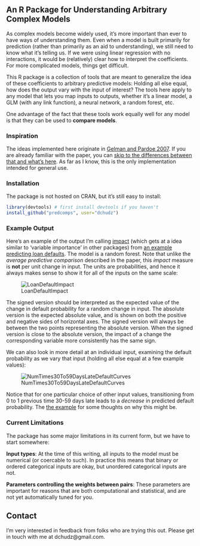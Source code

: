 ## An R Package for Understanding Arbitrary Complex Models

As complex models become widely used, it's more important than ever to have ways of understanding them. Even when a model is built primarily for prediction (rather than primarily as an aid to understanding), we still need to know what it's telling us. If we were using linear regression with no interactions, it would be (relatively) clear how to interpret the coefficients. For more complicated models, things get difficult.

This R package is a collection of tools that are meant to generalize the idea of these coefficients to arbitrary predictive models: Holding all else equal, how does the output vary with the input of interest? The tools here apply to any model that lets you map inputs to outputs, whether it's a linear model, a GLM (with any link function), a neural network, a random forest, etc.

One advantage of the fact that these tools work equally well for any model is that they can be used to **compare models**.

### Inspiration

The ideas implemented here originate in [Gelman and Pardoe 2007](http://onlinelibrary.wiley.com/doi/10.1111/j.1467-9531.2007.00181.x/abstract). If you are already familiar with the paper, you can [skip to the differences between that and what's here](more-compared-with-paper.html). As far as I know, this is the only implementation intended for general use.

### Installation

The package is not hosted on CRAN, but it's still easy to install:

```r
library(devtools) # first install devtools if you haven't
install_github("predcomps", user="dchudz")
```

### Example Output

Here's an example of the output I'm calling [impact](impact.html) (which gets at a idea similar to 'variable importance' in other packages) from [an example predicting loan defaults](examples-loan-defaults.html). The model is a random forest. Note that unlike the *average predictive comparison* described in the paper, this *impact* measure is **not** per unit change in input. The units are probabilities, and hence it always makes sense to show it for all of the inputs on the same scale:

![LoanDefaultImpact](/figure/LoanDefaultImpact.png)

The signed version should be interpreted as the expected value of the change in default probability for a random change in input. The absolute version is the expected absolute value, and is shown on both the positive and negative sides of horizontal axes. The signed version will always be between the two points representing the absolute version. When the signed version is close to the absolute version, the impact of a change the corresponding variable more consistently has the same sign. 

We can also look in more detail at an individual input, examining the default probability as we vary that input (holding all else equal at a few example values):

![NumTimes30To59DaysLateDefaultCurves](/figure/NumTimes30To59DaysLateDefaultCurves.png)

Notice that for one particular choice of other input values, transitioning from 0 to 1 previous time 30-59 days late leads to a *decrease* in predicted default probability. The [the example](examples-loan-defaults.html) for some thoughts on why this might be.

### Current Limitations

The package has some major limitations in its current form, but we have to start somewhere:

**Input types**: At the time of this writing, all inputs to the model must be numerical (or coercable to such). In practice this means that binary or ordered categorical inputs are okay, but unordered categorical inputs are not.

**Parameters controlling the weights between pairs**: These parameters are important for reasons that are both computational and statistical, and are not yet automatically tuned for you.

## Contact

I'm very interested in feedback from folks who are trying this out. Please get in touch with me at dchudz@gmail.com.